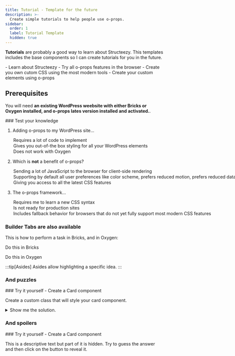 ```yaml
---
title: Tutorial - Template for the future
description: >-
  Create simple tutorials to help people use o-props.
sidebar:
  order: 1
  label: Tutorial Template
  hidden: true
---
```



**Tutorials** are probably a good way to learn about Structeezy. This templates includes the base components so I can create tutorials for you in the future.

<PreCheck>
  - Learn about Structeezy - Try all o-props features in the browser
  - Create you own cutom CSS using the most modern tools - Create your custom
  elements using o-props
</PreCheck>

## Prerequisites

You will need **an existing WordPress weebsite with either Bricks or Oxygen installed, and o-props lates version installed and activated.**.

<Box icon="question-mark">
### Test your knowledge

1. Adding o-props to my WordPress site...

   <MultipleChoice>
     <Option>Requires a lot of code to implement</Option>
     <Option isCorrect>
       Gives you out-of-the box styling for all your WordPress elements
     </Option>
     <Option>Does not work with Oxygen</Option>
   </MultipleChoice>

2. Which is **not** a benefit of o-props?

   <MultipleChoice>
     <Option isCorrect>
       Sending a lot of JavaScript to the browser for client-side rendering
     </Option>
     <Option>
       Supporting by default all user preferences like color scheme, prefers
       reduced motion, prefers reduced data, etc.
     </Option>
     <Option>Giving you access to all the latest CSS features</Option>
   </MultipleChoice>

3. The o-props framework...
   <MultipleChoice>
     <Option>Requires me to learn a new CSS syntax</Option>
     <Option>Is not ready for production sites</Option>
     <Option isCorrect>
       Includes fallback behavior for browsers that do not yet fully support
       most modern CSS features
     </Option>
   </MultipleChoice>

</Box>

### Builder Tabs are also available

This is how to perform a task in Bricks, and in Oxygen:

<BuilderTabs>
  <Fragment slot="bricks">
    <p>Do this in Bricks</p>
  </Fragment>
  <Fragment slot="oxygen">
    <p>Do this in Oxygen</p>
  </Fragment>
</BuilderTabs>

:::tip[Asides]
Asides allow highlighting a specific idea.
:::

### And puzzles

<Box icon="puzzle-piece">
  ### Try it yourself - Create a Card component

  Create a custom class that will style your card component.

  <details>
  <summary>Show me the solution.</summary>
  ```css title=".c-card" ins='transition:animate="slide"'
  .c-card {
    background-color: var(--o-color-background);
    border-radius: var(--o-border-radius);
    box-shadow: var(--o-box-shadow);
    padding: var(--o-space-2);
    transition: var(--o-transition);
  }
  ```
  </details>
</Box>

### And spoilers

<Box icon="puzzle-piece">
  ### Try it yourself - Create a Card component

  This is a descriptive text but part of it is hidden. Try to <Spoiler>guess the answer</Spoiler> and then <Spoiler>click on the button to reveal it</Spoiler>.

</Box>